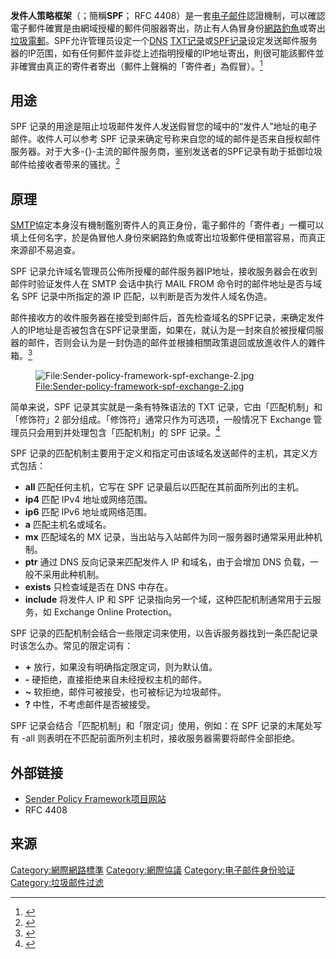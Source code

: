 {{Expand English|Sender Policy Framework}}
{{NoteTA
|G1=IT
}}
{{Internet_security_protocols}}
'''发件人策略框架'''（{{lang-en|'''Sender Policy Framework'''}}；簡稱'''SPF'''； RFC 4408）是一套[[电子邮件|电子邮件]]認證機制，可以確認電子郵件確實是由網域授權的郵件伺服器寄出，防止有人偽冒身份[[網路釣魚|網路釣魚]]或寄出[[垃圾電郵|垃圾電郵]]。SPF允许管理员设定一个[[域名系统|DNS]] [[域名服務器記錄類型列表|TXT记录]]或[[域名服務器記錄類型列表|SPF记录]]设定发送邮件服务器的IP范围，如有任何郵件並非從上述指明授權的IP地址寄出，則很可能該郵件並非確實由真正的寄件者寄出（郵件上聲稱的「寄件者」為假冒）。<ref>{{Cite web |url=http://www.ietf.org/rfc/rfc4408.txt |title=存档副本 |accessdate=2013-12-17 |archive-date=2013-12-08 |archive-url=https://web.archive.org/web/20131208012557/http://www.ietf.org/rfc/rfc4408.txt |dead-url=no }}</ref>

==用途==
SPF 记录的用途是阻止垃圾邮件发件人发送假冒您的域中的“发件人”地址的电子邮件。收件人可以参考 SPF 记录来确定号称来自您的域的邮件是否来自授权邮件服务器。对于大多-{}-主流的邮件服务商，鉴别发送者的SPF记录有助于抵御垃圾邮件给接收者带来的骚扰。<ref>{{Cite web |url=https://support.google.com/a/answer/33786?hl=zh-Hans |title=存档副本 |accessdate=2013-12-17 |archive-date=2013-12-17 |archive-url=https://web.archive.org/web/20131217031404/https://support.google.com/a/answer/33786?hl=zh-Hans |dead-url=no }}</ref>

==原理==
[[SMTP|SMTP]]協定本身沒有機制鑑別寄件人的真正身份，電子郵件的「寄件者」一欄可以填上任何名字，於是偽冒他人身份來網路釣魚或寄出垃圾郵件便相當容易，而真正來源卻不易追查。

SPF 记录允许域名管理员公佈所授權的邮件服务器IP地址，接收服务器会在收到邮件时验证发件人在 SMTP 会话中执行 MAIL FROM 命令时的邮件地址是否与域名 SPF 记录中所指定的源 IP 匹配，以判断是否为发件人域名伪造。

邮件接收方的收件服务器在接受到邮件后，首先检查域名的SPF记录，来确定发件人的IP地址是否被包含在SPF记录里面，如果在，就认为是一封來自於被授權伺服器的邮件，否则会认为是一封伪造的邮件並根據相關政策退回或放進收件人的雜件箱。<ref>{{Cite web |url=http://service.exmail.qq.com/cgi-bin/help?subtype=1&&id=20012&&no=1000580 |title=存档副本 |accessdate=2013-12-17 |archive-date=2013-09-20 |archive-url=https://web.archive.org/web/20130920063813/http://service.exmail.qq.com/cgi-bin/help?subtype=1&&id=20012&&no=1000580 |dead-url=no }}</ref>

[[File:Sender-policy-framework-spf-exchange-2.jpg|File:Sender-policy-framework-spf-exchange-2.jpg]]

简单来说，SPF 记录其实就是一条有特殊语法的 TXT 记录，它由「匹配机制」和「修饰符」2 部分组成。「修饰符」通常只作为可选项，一般情况下 Exchange 管理员只会用到并处理包含「匹配机制」的 SPF 记录。<ref>{{Cite web |url=http://www.sysgeek.cn/sender-policy-framework-spf-exchange/ |title=存档副本 |access-date=2016-02-16 |archive-date=2021-03-07 |archive-url=https://web.archive.org/web/20210307063259/https://www.sysgeek.cn/sender-policy-framework-spf-exchange/ |dead-url=yes }}</ref>

SPF 记录的匹配机制主要用于定义和指定可由该域名发送邮件的主机，其定义方式包括：

* '''all''' 匹配任何主机，它写在 SPF 记录最后以匹配在其前面所列出的主机。
* '''ip4''' 匹配 IPv4 地址或网络范围。
* '''ip6''' 匹配 IPv6 地址或网络范围。
* '''a''' 匹配主机名或域名。
* '''mx''' 匹配域名的 MX 记录，当出站与入站邮件为同一服务器时通常采用此种机制。
* '''ptr''' 通过 DNS 反向记录来匹配发件人 IP 和域名，由于会增加 DNS 负载，一般不采用此种机制。
* '''exists''' 只检查域是否在 DNS 中存在。
* '''include''' 将发件人 IP 和 SPF 记录指向另一个域，这种匹配机制通常用于云服务，如 Exchange Online Protection。

SPF 记录的匹配机制会结合一些限定词来使用，以告诉服务器找到一条匹配记录时该怎么办。常见的限定词有：

* '''+''' 放行，如果没有明确指定限定词，则为默认值。
* '''-''' 硬拒绝，直接拒绝来自未经授权主机的邮件。
* '''~''' 软拒绝，邮件可被接受，也可被标记为垃圾邮件。
* '''?''' 中性，不考虑邮件是否被接受。

SPF 记录会结合「匹配机制」和「限定词」使用，例如：在 SPF 记录的末尾处写有 -all 则表明在不匹配前面所列主机时，接收服务器需要将邮件全部拒绝。

==外部链接==
*[https://web.archive.org/web/20080513111421/http://www.openspf.org/ Sender Policy Framework项目网站]
*RFC 4408

==来源==
<references/>
[[Category:網際網路標準|Category:網際網路標準]]
[[Category:網際協議|Category:網際協議]]
[[Category:电子邮件身份验证|Category:电子邮件身份验证]]
[[Category:垃圾邮件过滤|Category:垃圾邮件过滤]]